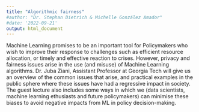 ```yaml
---
title: "Algorithmic fairness"
#author: "Dr. Stephan Dietrich & Michelle González Amador"
#date: '2022-09-21'
output: html_document
---
```


Machine Learning promises to be an important tool for Policymakers who wish to improve their response to challenges such as efficient resource allocation, or timely and effective reaction to crises. However, privacy and fairness issues arise in the use (and misuse) of Machine Learning algorithms. Dr. Juba Ziani, Assistant Professor at Georgia Tech will give us an overview of the common issues that arise, and practical examples in the public sphere where these issues have had a regressive impact in society. The guest lecture also includes some ways in which we (data scientists, machine learning ethusiasts and future policymakers) can minimise these biases to avoid negative impacts from ML in policy decision-making. 